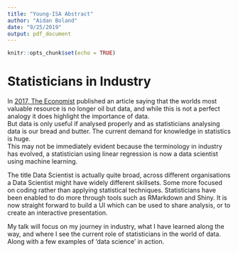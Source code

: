 ```yaml
---
title: "Young-ISA Abstract"
author: "Aidan Boland"
date: "9/25/2019"
output: pdf_document
---
```


```r
knitr::opts_chunk$set(echo = TRUE)
```

# Statisticians in Industry


<!-- Data Science is the buzzword. As statisticians we need to adapt to be able to  -->

<!-- This sometimes involves learning skils from other disciplines.  -->

<!-- In [2012, Harvard Buisness Review](https://hbr.org/2012/10/data-scientist-the-sexiest-job-of-the-21st-century) published an article saying that Data Scientist is the sexiest job of the 21st century. -->
In [2017, The Economist](https://www.economist.com/leaders/2017/05/06/the-worlds-most-valuable-resource-is-no-longer-oil-but-data) published an article saying that the worlds most valuable resource is no longer oil but data, and while this is not a perfect analogy it does highlight the importance of data.  
But data is only useful if analysed properly and as statisticians analysing data is our bread and butter. The current demand for knowledge in statistics is huge.  
This may not be immediately evident because the terminology in industry has evolved, a statistician using linear regression is now a data scientist using machine learning.
<!-- the base skills have remained much the same. -->

The title Data Scientist is actually quite broad, across different organisations a Data Scientist might have widely different skillsets. Some more focused on coding rather than applying statistical techniques. 
Statisticians have been enabled to do more through tools such as RMarkdown and Shiny. It is now straight forward to build a UI which can be used to share analysis, or to create an interactive presentation.
<!-- Statisticians  become invaluable. -->

My talk will focus on my journey in industry, what I have learned along the way, and where I see the current role of statisticians in the world of data. Along with a few examples of 'data science' in action.




<!-- As statisticians analysing data is our bread and butter, our techniques are key to getting value from data -->
<!-- In a time where simple linear regression is marketed as machine learning, the demand for knowledge in statistics is greater than ever -->




